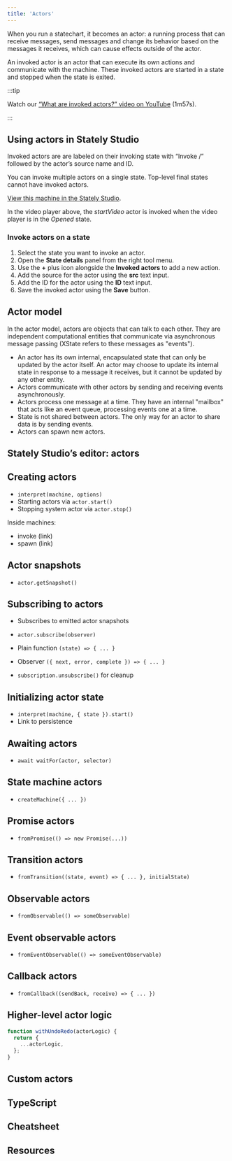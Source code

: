 ```yaml
---
title: 'Actors'
---
```



When you run a statechart, it becomes an actor: a running process that can receive messages, send messages and change its behavior based on the messages it receives, which can cause effects outside of the actor.

An invoked actor is an actor that can execute its own actions and communicate with the machine. These invoked actors are started in a state and stopped when the state is exited.

:::tip

Watch our [“What are invoked actors?” video on YouTube](https://www.youtube.com/watch?v=TRMS8NYKWnA&list=PLvWgkXBB3dd4I_l-djWVU2UGPyBgKfnTQ&index=9) (1m57s).

:::

## Using actors in Stately Studio

Invoked actors are are labeled on their invoking state with “Invoke /” followed by the actor’s source name and ID.

You can invoke multiple actors on a single state. Top-level final states cannot have invoked actors.

<p>
  <ThemedImage
    alt="Video player state machine containing closed and opened states. On the Play event, the Closed state transitions to the Opened state. The Opened state invokes a startVideo actor and has a description of “The video player should be in full-screen mode.” The Opened state contains Playing and Paused states, which are transitioned between using the Pause and Play events. There’s a Stop event from the Opened state that transitions to the final state of Stopped. There’s a delayed transition from the Stopped state back to the Closed state after 5 seconds."
    sources={{
      light:
        'https://stately.ai/registry/machines/66f77051-089e-4b0a-9fa9-42e1f7598135.light.png',
      dark: 'https://stately.ai/registry/machines/66f77051-089e-4b0a-9fa9-42e1f7598135.dark.png',
    }}
  />
</p>

[View this machine in the Stately Studio](https://stately.ai/registry/editor/e13bef2b-bb13-4465-96ac-0bc25340688e?machineId=66f77051-089e-4b0a-9fa9-42e1f7598135).

In the video player above, the *startVideo* actor is invoked when the video player is in the *Opened* state.

### Invoke actors on a state

1. Select the state you want to invoke an actor.
2. Open the **State details** panel from the right tool menu.
3. Use the **+** plus icon alongside the **Invoked actors** to add a new action.
4. Add the source for the actor using the **src** text input.
5. Add the ID for the actor using the **ID** text input.
6. Save the invoked actor using the **Save** button.

## Actor model

In the actor model, actors are objects that can talk to each other. They are independent computational entities that communicate via asynchronous message passing (XState refers to these messages as "events").

- An actor has its own internal, encapsulated state that can only be updated by the actor itself. An actor may choose to update its internal state in response to a message it receives, but it cannot be updated by any other entity.
- Actors communicate with other actors by sending and receiving events asynchronously.
- Actors process one message at a time. They have an internal "mailbox" that acts like an event queue, processing events one at a time.
- State is not shared between actors. The only way for an actor to share data is by sending events.
- Actors can spawn new actors.

## Stately Studio’s editor: actors

## Creating actors

- `interpret(machine, options)`
- Starting actors via `actor.start()`
- Stopping system actor via `actor.stop()`

Inside machines:

- invoke (link)
- spawn (link)

## Actor snapshots

- `actor.getSnapshot()`

## Subscribing to actors

- Subscribes to emitted actor snapshots

- `actor.subscribe(observer)`
- Plain function `(state) => { ... }`
- Observer `({ next, error, complete }) => { ... }`
- `subscription.unsubscribe()` for cleanup

## Initializing actor state

- `interpret(machine, { state }).start()`
- Link to persistence

## Awaiting actors

- `await waitFor(actor, selector)`

## State machine actors

- `createMachine({ ... })`

## Promise actors

- `fromPromise(() => new Promise(...))`

## Transition actors

- `fromTransition((state, event) => { ... }, initialState)`

## Observable actors

- `fromObservable(() => someObservable)`

## Event observable actors

- `fromEventObservable(() => someEventObservable)`

## Callback actors

- `fromCallback((sendBack, receive) => { ... })`

## Higher-level actor logic

```ts
function withUndoRedo(actorLogic) {
  return {
    ...actorLogic,
  };
}
```

## Custom actors

## TypeScript

## Cheatsheet

## Resources
